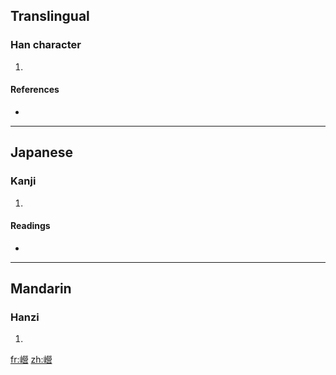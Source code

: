 ==Translingual==

===Han character===
{{Han char|rn=46|rad=山|as=17|sn=20|four=2976<sub>6</sub>|canj=山火火口 (UFFR)}}

# {{defn|Han|sort=山17}}

====References====
* {{Han ref|kx=0322.190|dkj=08613|dj=0622.300|hdz=10806.160|uh=5DC6|ud=24006|bh=F444|bd=62532}}

----

==Japanese==

===Kanji===
{{ja-kanji|grade=|rs=山17}}

# {{defn|Japanese|sort=山17}}

====Readings====
* {{ja-readings|on=[[こう]] (kō), [[けい]] (kei), [[ぎゃう]] (gyau)|kun=}}

----

==Mandarin==

===Hanzi===
{{cmn-hanzi|pin=[[yíng]] ([[ying2]])|wg=ying<sup>2</sup>}}

# {{defn|Mandarin|sort=山17}}

[[fr:巆]]
[[zh:巆]]